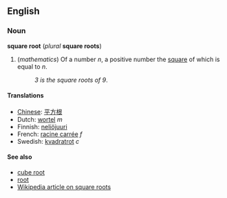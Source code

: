 ==English==
===Noun===
'''square root''' (''plural'' '''square roots''')

#(''mathematics'') Of a number ''n'', a positive number the [[square]] of which is equal to ''n''.
#:''3 is the square roots of 9''.

====Translations====
*[[Chinese]]: [[平方根]]
*Dutch: [[wortel]] ''m''
*Finnish: [[neliöjuuri]]
*French: [[racine carrée]] ''f''
*Swedish: [[kvadratrot]] ''c''

====See also====
*[[cube root]]
*[[root]]
*[[en:Square_root|Wikipedia article on square roots]]